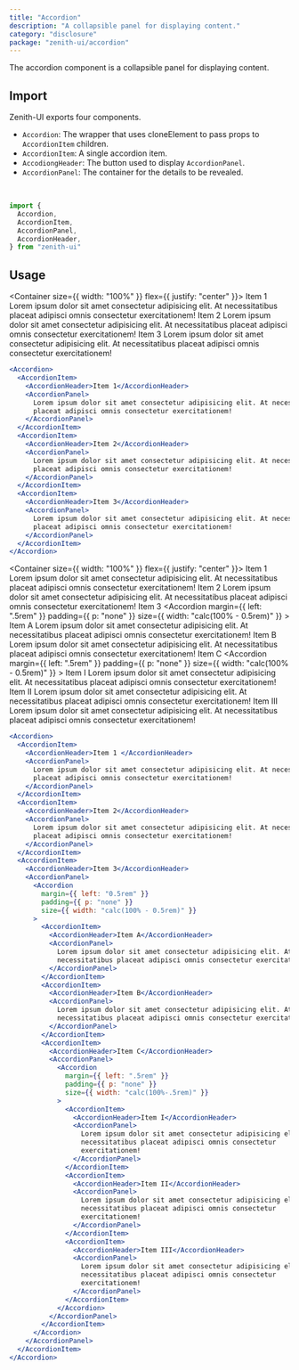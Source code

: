 ```yaml
---
title: "Accordion"
description: "A collapsible panel for displaying content."
category: "disclosure"
package: "zenith-ui/accordion"
---
```


The accordion component is a collapsible panel for displaying content.

## Import

Zenith-UI exports four components.

- `Accordion`: The wrapper that uses cloneElement to pass props to
  `AccordionItem` children.
- `AccordionItem`: A single accordion item.
- `AccodiongHeader`: The button used to display `AccordionPanel`.
- `AccordionPanel`: The container for the details to be revealed.

<br />

```jsx
import {
  Accordion,
  AccordionItem,
  AccordionPanel,
  AccordionHeader,
} from "zenith-ui"
```

## Usage

<Container size={{ width: "100%" }} flex={{ justify: "center" }}>
  <Accordion>
    <AccordionItem>
      <AccordionHeader>Item 1</AccordionHeader>
      <AccordionPanel>
        Lorem ipsum dolor sit amet consectetur adipisicing elit. At
        necessitatibus placeat adipisci omnis consectetur exercitationem!
      </AccordionPanel>
    </AccordionItem>
    <AccordionItem>
      <AccordionHeader>Item 2</AccordionHeader>
      <AccordionPanel>
        Lorem ipsum dolor sit amet consectetur adipisicing elit. At
        necessitatibus placeat adipisci omnis consectetur exercitationem!
      </AccordionPanel>
    </AccordionItem>
    <AccordionItem>
      <AccordionHeader>Item 3</AccordionHeader>
      <AccordionPanel>
        Lorem ipsum dolor sit amet consectetur adipisicing elit. At
        necessitatibus placeat adipisci omnis consectetur exercitationem!
      </AccordionPanel>
    </AccordionItem>
  </Accordion>
</Container>
```jsx
<Accordion>
  <AccordionItem>
    <AccordionHeader>Item 1</AccordionHeader>
    <AccordionPanel>
      Lorem ipsum dolor sit amet consectetur adipisicing elit. At necessitatibus
      placeat adipisci omnis consectetur exercitationem!
    </AccordionPanel>
  </AccordionItem>
  <AccordionItem>
    <AccordionHeader>Item 2</AccordionHeader>
    <AccordionPanel>
      Lorem ipsum dolor sit amet consectetur adipisicing elit. At necessitatibus
      placeat adipisci omnis consectetur exercitationem!
    </AccordionPanel>
  </AccordionItem>
  <AccordionItem>
    <AccordionHeader>Item 3</AccordionHeader>
    <AccordionPanel>
      Lorem ipsum dolor sit amet consectetur adipisicing elit. At necessitatibus
      placeat adipisci omnis consectetur exercitationem!
    </AccordionPanel>
  </AccordionItem>
</Accordion>
```
<Container size={{ width: "100%" }} flex={{ justify: "center" }}>
  <Accordion>
    <AccordionItem>
      <AccordionHeader>Item 1 </AccordionHeader>
      <AccordionPanel>
        Lorem ipsum dolor sit amet consectetur adipisicing elit. At
        necessitatibus placeat adipisci omnis consectetur exercitationem!
      </AccordionPanel>
    </AccordionItem>
    <AccordionItem>
      <AccordionHeader>Item 2</AccordionHeader>
      <AccordionPanel>
        Lorem ipsum dolor sit amet consectetur adipisicing elit. At
        necessitatibus placeat adipisci omnis consectetur exercitationem!
      </AccordionPanel>
    </AccordionItem>
    <AccordionItem>
      <AccordionHeader>Item 3</AccordionHeader>
      <AccordionPanel>
        <Accordion
          margin={{ left: ".5rem" }}
          padding={{ p: "none" }}
          size={{ width: "calc(100% - 0.5rem)" }}
        >
          <AccordionItem>
            <AccordionHeader>Item A</AccordionHeader>
            <AccordionPanel>
              Lorem ipsum dolor sit amet consectetur adipisicing elit. At
              necessitatibus placeat adipisci omnis consectetur exercitationem!
            </AccordionPanel>
          </AccordionItem>
          <AccordionItem>
            <AccordionHeader>Item B</AccordionHeader>
            <AccordionPanel>
              Lorem ipsum dolor sit amet consectetur adipisicing elit. At
              necessitatibus placeat adipisci omnis consectetur exercitationem!
            </AccordionPanel>
          </AccordionItem>
          <AccordionItem>
            <AccordionHeader>Item C</AccordionHeader>
            <AccordionPanel>
              <Accordion
                margin={{ left: ".5rem" }}
                padding={{ p: "none" }}
                size={{ width: "calc(100% - 0.5rem)" }}
              >
                <AccordionItem>
                  <AccordionHeader>Item I</AccordionHeader>
                  <AccordionPanel>
                    Lorem ipsum dolor sit amet consectetur adipisicing elit. At
                    necessitatibus placeat adipisci omnis consectetur
                    exercitationem!
                  </AccordionPanel>
                </AccordionItem>
                <AccordionItem>
                  <AccordionHeader>Item II</AccordionHeader>
                  <AccordionPanel>
                    Lorem ipsum dolor sit amet consectetur adipisicing elit. At
                    necessitatibus placeat adipisci omnis consectetur
                    exercitationem!
                  </AccordionPanel>
                </AccordionItem>
                <AccordionItem>
                  <AccordionHeader>Item III</AccordionHeader>
                  <AccordionPanel>
                    Lorem ipsum dolor sit amet consectetur adipisicing elit. At
                    necessitatibus placeat adipisci omnis consectetur
                    exercitationem!
                  </AccordionPanel>
                </AccordionItem>
              </Accordion>
            </AccordionPanel>
          </AccordionItem>
        </Accordion>
      </AccordionPanel>
    </AccordionItem>
  </Accordion>
</Container>

```jsx
<Accordion>
  <AccordionItem>
    <AccordionHeader>Item 1 </AccordionHeader>
    <AccordionPanel>
      Lorem ipsum dolor sit amet consectetur adipisicing elit. At necessitatibus
      placeat adipisci omnis consectetur exercitationem!
    </AccordionPanel>
  </AccordionItem>
  <AccordionItem>
    <AccordionHeader>Item 2</AccordionHeader>
    <AccordionPanel>
      Lorem ipsum dolor sit amet consectetur adipisicing elit. At necessitatibus
      placeat adipisci omnis consectetur exercitationem!
    </AccordionPanel>
  </AccordionItem>
  <AccordionItem>
    <AccordionHeader>Item 3</AccordionHeader>
    <AccordionPanel>
      <Accordion
        margin={{ left: "0.5rem" }}
        padding={{ p: "none" }}
        size={{ width: "calc(100% - 0.5rem)" }}
      >
        <AccordionItem>
          <AccordionHeader>Item A</AccordionHeader>
          <AccordionPanel>
            Lorem ipsum dolor sit amet consectetur adipisicing elit. At
            necessitatibus placeat adipisci omnis consectetur exercitationem!
          </AccordionPanel>
        </AccordionItem>
        <AccordionItem>
          <AccordionHeader>Item B</AccordionHeader>
          <AccordionPanel>
            Lorem ipsum dolor sit amet consectetur adipisicing elit. At
            necessitatibus placeat adipisci omnis consectetur exercitationem!
          </AccordionPanel>
        </AccordionItem>
        <AccordionItem>
          <AccordionHeader>Item C</AccordionHeader>
          <AccordionPanel>
            <Accordion
              margin={{ left: ".5rem" }}
              padding={{ p: "none" }}
              size={{ width: "calc(100%-.5rem)" }}
            >
              <AccordionItem>
                <AccordionHeader>Item I</AccordionHeader>
                <AccordionPanel>
                  Lorem ipsum dolor sit amet consectetur adipisicing elit. At
                  necessitatibus placeat adipisci omnis consectetur
                  exercitationem!
                </AccordionPanel>
              </AccordionItem>
              <AccordionItem>
                <AccordionHeader>Item II</AccordionHeader>
                <AccordionPanel>
                  Lorem ipsum dolor sit amet consectetur adipisicing elit. At
                  necessitatibus placeat adipisci omnis consectetur
                  exercitationem!
                </AccordionPanel>
              </AccordionItem>
              <AccordionItem>
                <AccordionHeader>Item III</AccordionHeader>
                <AccordionPanel>
                  Lorem ipsum dolor sit amet consectetur adipisicing elit. At
                  necessitatibus placeat adipisci omnis consectetur
                  exercitationem!
                </AccordionPanel>
              </AccordionItem>
            </Accordion>
          </AccordionPanel>
        </AccordionItem>
      </Accordion>
    </AccordionPanel>
  </AccordionItem>
</Accordion>
```
